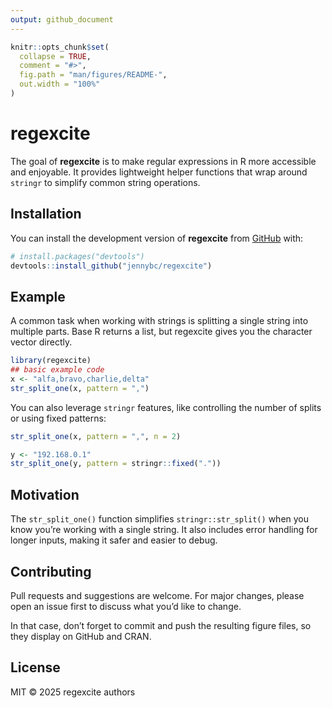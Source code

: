 ```yaml
---
output: github_document
---
```


<!-- README.md is generated from README.Rmd. Please edit that file -->

```r
knitr::opts_chunk$set(
  collapse = TRUE,
  comment = "#>",
  fig.path = "man/figures/README-",
  out.width = "100%"
)
```

# regexcite

<!-- badges: start -->
<!-- badges: end -->

The goal of **regexcite** is to make regular expressions in R more accessible and enjoyable. It provides lightweight helper functions that wrap around `stringr` to simplify common string operations.

## Installation

You can install the development version of **regexcite** from [GitHub](https://github.com/jennybc/regexcite) with:

``` r
# install.packages("devtools")
devtools::install_github("jennybc/regexcite")
```

## Example

A common task when working with strings is splitting a single string into multiple parts. Base R returns a list, but regexcite gives you the character vector directly.
```r
library(regexcite)
## basic example code
x <- "alfa,bravo,charlie,delta"
str_split_one(x, pattern = ",")
```

You can also leverage `stringr` features, like controlling the number of splits or using fixed patterns:
```r
str_split_one(x, pattern = ",", n = 2)

y <- "192.168.0.1"
str_split_one(y, pattern = stringr::fixed("."))
```

## Motivation
The `str_split_one()` function simplifies `stringr::str_split()` when you know you're working with a single string. It also includes error handling for longer inputs, making it safer and easier to debug.

## Contributing
Pull requests and suggestions are welcome. For major changes, please open an issue first to discuss what you'd like to change.

In that case, don't forget to commit and push the resulting figure files, so they display on GitHub and CRAN.

## License

MIT © 2025 regexcite authors

